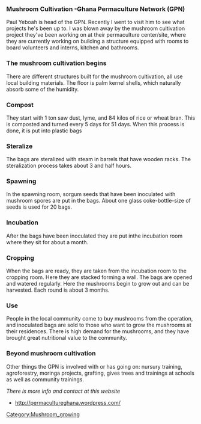 
===Mushroom Cultivation -Ghana Permaculture Network (GPN)===
Paul Yeboah is head of the GPN. Recently I went to visit him to see what projects he's been up to. I was blown away by the mushroom cultivation project they've been working on at their permaculture center/site, where they are currently working on building a structure equipped with rooms to board volunteers and interns, kitchen and bathrooms.

===The mushroom cultivation begins===
There are different structures built for the mushroom cultivation, all use local building materials. The floor is palm kernel shells, which naturally absorb some of the humidity.

{{Gallery
|width=297
|height=225
|lines=1
|Image:Mush16.JPG|
|Image:Mush17.JPG|Palm kernel shells  
|Image:Mush18.JPG|Close up of the kernels
}}

===Compost===
They start with 1 ton saw dust, lyme, and 84 kilos of rice or wheat bran.
This is composted and turned every 5 days for 51 days.
When this process is done, it is put into plastic bags

{{Gallery
|width=297
|height=225
|lines=0
|Image:Mush1.JPG|
|Image:Mush21.JPG|
}}

===Steralize===
The bags are steralized with steam in barrels that have wooden racks. The steralization process takes about 3 and half hours.
{{Gallery
|width=219
|height=294
|lines=0
|Image:Mush3.JPG|
|Image:Mush34.JPG|
|Image:Mush4.JPG|
|Image:Mush5.JPG|
}}

{{Gallery
|width=297
|height=225
|lines=0
|Image:Mush32.JPG|
|Image:Mush33.JPG|
|Image:Mush35.JPG|
}}

===Spawning===
In the spawning room,  sorgum seeds that have been inoculated with mushroom spores are put in the bags. About one glass coke-bottle-size of seeds is used for 20 bags. 
{{Gallery
|width=297
|height=225
|lines=0
|Image:Mush7.JPG|
|Image:Mush8.JPG|
|Image:Mush28.JPG|
|Image:Mush27.JPG|
|Image:Mush25.JPG|
}}

===Incubation===
After the bags have been inoculated they are put inthe incubation room where they sit for about a month.
{{Gallery
|width=297
|height=225
|lines=0
|Image:Mush9.JPG|
|Image:Mush11.JPG|
|Image:Mush_19.JPG|
}}

===Cropping===
When the bags are ready, they are taken from the incubation room to the cropping room. Here they are stacked forming a wall. The bags are opened and watered regularly. Here the mushrooms begin to grow out and can be harvested. Each round is about 3 months. 
{{Gallery
|width=297
|height=225
|lines=0
|Image:Mush12.JPG|
|Image:Mush13.JPG|
}}
{{Gallery
|width=225
|height=300
|lines=0
|Image:Mush14.JPG|
|Image:Mush15.JPG|
}}

===Use===
People in the local community come to buy mushrooms from the operation, and inoculated bags are sold to those who want to grow the mushrooms at their residences. There is high demand for the mushrooms, and they have brought great nutritional value to the community.

{{Gallery
|width=297
|height=225
|lines=0
|Image:Mush6.JPG|
}}

===Beyond  mushroom cultivation===
Other things the GPN is involved with or has going on:
nursury training, agroforestry, moringa projects, grafting, gives trees and trainings at schools as well as community trainings.


''There is more info and contact at this website''
*http://permacultureghana.wordpress.com/

[[Category:Mushroom_growing]]